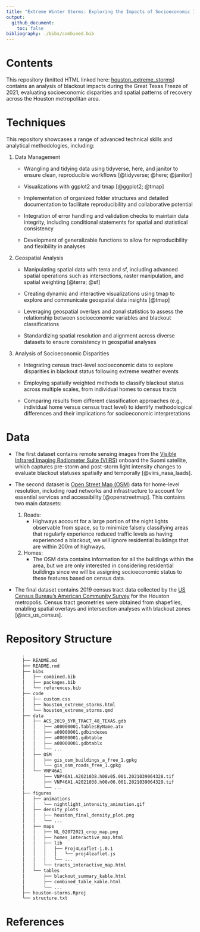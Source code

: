 ```yaml
---
title: "Extreme Winter Storms: Exploring the Impacts of Socioeconomic Inequalities in a Changing Climate"
output:
  github_document:
    toc: false
bibliography: ./bibs/combined.bib
---
```


# Contents
  
This repository (knitted HTML linked here: [houston_extreme_storms](https://jadenorli.github.io/houston-storms/code/houston_extreme_storms.html)) contains an analysis of blackout impacts during the Great Texas Freeze of 2021, evaluating socioeconomic disparities and spatial patterns of recovery across the Houston metropolitan area.

# Techniques 

This repository showcases a range of advanced technical skills and analytical methodologies, including:

1.  Data Management
    -   Wrangling and tidying data using tidyverse, here, and janitor to ensure clean, reproducible workflows [@tidyverse; @here; @janitor]

    -   Visualizations with ggplot2 and tmap [@ggplot2; @tmap]

    -   Implementation of organized folder structures and detailed documentation to facilitate reproducibility and collaborative potential

    -   Integration of error handling and validation checks to maintain data integrity, including conditional statements for spatial and statistical consistency

    -   Development of generalizable functions to allow for reproducibility and flexibility in analyses
2.  Geospatial Analysis
    -   Manipulating spatial data with terra and sf, including advanced spatial operations such as intersections, raster manipulation, and spatial weighting [@terra; @sf]

    -   Creating dynamic and interactive visualizations using tmap to explore and communicate geospatial data insights [@tmap]

    -   Leveraging geospatial overlays and zonal statistics to assess the relationship between socioeconomic variables and blackout classifications

    -   Standardizing spatial resolution and alignment across diverse datasets to ensure consistency in geospatial analyses
3.  Analysis of Socioeconomic Disparities
    -   Integrating census tract-level socioeconomic data to explore disparities in blackout status following extreme weather events

    -   Employing spatially weighted methods to classify blackout status across multiple scales, from individual homes to census tracts

    -   Comparing results from different classification approaches (e.g., individual home versus census tract level) to identify methodological differences and their implications for socioeconomic interpretations

# Data

-   The first dataset contains remote sensing images from the [Visible Infrared Imaging Radiometer Suite (VIIRS)](https://en.wikipedia.org/wiki/Visible_Infrared_Imaging_Radiometer_Suite) onboard the Suomi satellite, which captures pre-storm and post-storm light intensity changes to evaluate blackout statuses spatially and temporally [@viirs_nasa_laads].

-   The second dataset is [Open Street Map (OSM)](https://www.openstreetmap.org/#map=4/38.01/-95.84) data for home-level resolution, including road networks and infrastructure to account for essential services and accessibility [@openstreetmap]. This contains two main datasets:
    1.  Roads:
        -   Highways account for a large portion of the night lights observable from space, so to minimize falsely classifying areas that regularly experience reduced traffic levels as having experienced a blackout, we will ignore residential buildings that are within 200m of highways.
    2.  Homes:
        -   The OSM data contains information for all the buildings within the area, but we are only interested in considering residential buildings since we will be assigning socioeconomic status to these features based on census data.

-   The final dataset contains 2019 census tract data collected by the [US Census Bureau's American Community Survey](https://www.census.gov/programs-surveys/acs) for the Houston metropolis. Census tract geometries were obtained from shapefiles, enabling spatial overlays and intersection analyses with blackout zones [@acs_us_census].

# Repository Structure

``` bash
      .
      ├── README.md
      ├── README.rmd
      ├── bibs
      │   ├── combined.bib
      │   ├── packages.bib
      │   └── references.bib
      ├── code
      │   ├── custom.css
      │   ├── houston_extreme_storms.html
      │   └── houston_extreme_storms.qmd
      ├── data
      │   ├── ACS_2019_5YR_TRACT_48_TEXAS.gdb
      │   │   ├── a00000001.TablesByName.atx
      │   │   ├── a00000001.gdbindexes
      │   │   ├── a00000001.gdbtable
      │   │   ├── a00000001.gdbtablx
      │   │   └── ...
      │   ├── OSM
      │   │   ├── gis_osm_buildings_a_free_1.gpkg
      │   │   └── gis_osm_roads_free_1.gpkg
      │   └── VNP46A1
      │       ├── VNP46A1.A2021038.h08v05.001.2021039064328.tif
      │       ├── VNP46A1.A2021038.h08v06.001.2021039064329.tif
      │       └── ...
      ├── figures
      │   ├── animations
      │   │   └── nightlight_intensity_animation.gif
      │   ├── density_plots
      │   │   ├── houston_final_density_plot.png
      │   │   └── ...
      │   ├── maps
      │   │   ├── NL_02072021_crop_map.png
      │   │   ├── homes_interactive_map.html
      │   │   ├── lib
      │   │   │   ├── Proj4Leaflet-1.0.1
      │   │   │   │   └── proj4leaflet.js
      │   │   │   └── ...
      │   │   └── tracts_interactive_map.html
      │   └── tables
      │       ├── blackout_summary_kable.html
      │       ├── combined_table_kable.html
      │       └── ...
      ├── houston-storms.Rproj
      └── structure.txt
```

# References
